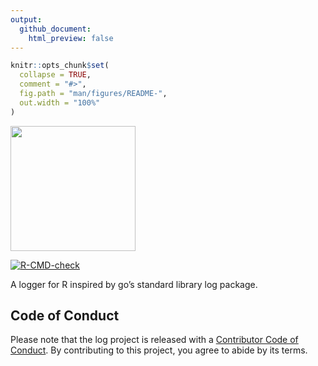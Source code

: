 ```yaml
---
output: 
  github_document:
    html_preview: false
---
```


<!-- README.md is generated from README.Rmd. Please edit that file -->

```r
knitr::opts_chunk$set(
  collapse = TRUE,
  comment = "#>",
  fig.path = "man/figures/README-",
  out.width = "100%"
)
```

<div align="center">

<img src="docs/log.png" height="200px" />

<!-- badges: start -->
[![R-CMD-check](https://github.com/devOpifex/log/workflows/R-CMD-check/badge.svg)](https://github.com/devOpifex/log/actions)
<!-- badges: end -->

A logger for R inspired by go's standard library log package.

</div>

## Code of Conduct

Please note that the log project is released with a [Contributor Code of Conduct](https://contributor-covenant.org/version/2/0/CODE_OF_CONDUCT.html). By contributing to this project, you agree to abide by its terms.
